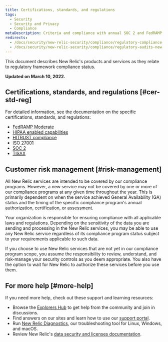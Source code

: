 ```yaml
---
title: Certifications, standards, and regulations
tags:
  - Security
  - Security and Privacy
  - Compliance
metaDescription: Criteria and compliance with annual SOC 2 and FedRAMP audits by New Relic services.
redirects:
  - /docs/security/new-relic-security/compliance/regulatory-compliance-new-relic-services
  - /docs/security/new-relic-security/compliance/regulatory-audits-new-relic-services
---
```


This document describes New Relic's products and services as they relate to regulatory framework compliance status.

**Updated on March 10, 2022.**

## Certifications, standards, and regulations [#cer-std-reg]

For detailed information, see the documentation on the specific certifications, standards, and regulations:

* [FedRAMP Moderate](/docs/security/security-privacy/compliance/certificates-standards-regulations/fedramp-moderate/)
* [HIPAA enabled capabilities](/docs/security/security-privacy/compliance/certificates-standards-regulations/hipaa/)
* [HITRUST compliance](/docs/security/security-privacy/compliance/hitrust)
* [ISO 27001](/docs/security/security-privacy/compliance/certificates-standards-regulations/iso/)
* [SOC 2](/docs/security/security-privacy/compliance/certificates-standards-regulations/soc2/)
* [TISAX](/docs/security/security-privacy/compliance/certificates-standards-regulations/tisax)

## Customer risk management [#risk-management]

All New Relic services are intended to be covered by our compliance programs. However, a new service may not be covered by one or more of our compliance programs at any given time throughout the year. This is primarily dependent on when the service achieved General Availability (GA) status and the timing of the specific compliance program's annual authorization, certification, or assessment.

Your organization is responsible for ensuring compliance with all applicable laws and regulations. Depending on the sensitivity of the data you are sending and processing in the New Relic services, you may be able to use any New Relic service regardless of its compliance program status subject to your requirements applicable to such data.

If you choose to use New Relic services that are not yet in our compliance program scope, you assume the responsibility to review, understand, and risk-manage your security controls as you deem appropriate. You also have the option to wait for New Relic to authorize these services before you use them.

## For more help [#more-help]

If you need more help, check out these support and learning resources:

* Browse the [Explorers Hub](https://login.newrelic.com/login) to get help from the community and join in discussions.
* Find answers on our sites and learn how to use our [support portal](https://support.newrelic.com/).
* Run [New Relic Diagnostics](https://docs.newrelic.com/docs/using-new-relic/cross-product-functions/diagnostics-cli-nrdiag/diagnostics-cli-nrdiag/), our troubleshooting tool for Linux, Windows, and macOS.
* Review New Relic's [data security and licenses documentation](https://docs.newrelic.com/docs/licenses/license-information/referenced-policies/security-policy/).
